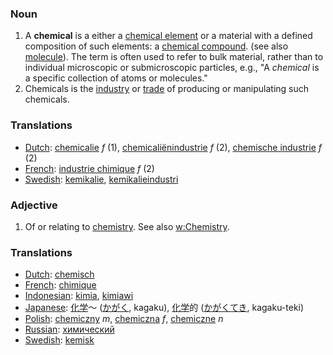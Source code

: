 ===Noun===

# A '''chemical''' is a either a [[chemical element]] or a material with a defined composition of such elements: a [[chemical compound]]. (see also [[molecule]]).  The term is often used to refer to bulk material, rather than to individual microscopic or submicroscopic particles, e.g., "A ''chemical'' is a specific collection of atoms or molecules."
# Chemicals is the [[industry]] or [[trade]] of producing or manipulating such chemicals.

=== Translations ===
*[[Dutch]]: [[chemicalie]] ''f'' (1), [[chemicaliënindustrie]] ''f'' (2), [[chemische industrie]] ''f'' (2)
*[[French]]: [[industrie chimique]] ''f'' (2)
*[[Swedish]]: [[kemikalie]], [[kemikalieindustri]]

===Adjective===
# Of or relating to [[chemistry]]. See also [[w:Chemistry]].

=== Translations ===
*[[Dutch]]: [[chemisch]]
*[[French]]: [[chimique]]
*[[Indonesian]]: [[kimia]], [[kimiawi]]
*[[Japanese]]: [[化学]]～ ([[かがく]], kagaku), [[化学]]的 ([[かがく]]てき, kagaku-teki)
*[[Polish]]: [[chemiczny]] ''m'', [[chemiczna]] ''f'', [[chemiczne]] ''n''
*[[Russian]]: [[химический]]
*[[Swedish]]: [[kemisk]]
